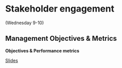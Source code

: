 # Stakeholder engagement {#stakeholders}

(Wednesday 9-10)

## Management Objectives & Metrics

::: {.slide-deck}
**Objectives & Performance metrics**

::: {.slides}
[Slides](https://docs.google.com/presentation/d/1plPWxrybwQnZoIlfZri72wSp_muoasZ-rweagUkk1oU/edit?usp=sharing)
:::
:::
